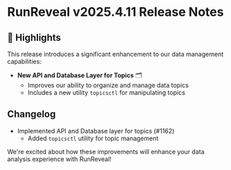 # RunReveal v2025.4.11 Release Notes

## 🚀 Highlights

This release introduces a significant enhancement to our data management capabilities:

- **New API and Database Layer for Topics** 🗂️
  - Improves our ability to organize and manage data topics
  - Includes a new utility `topicsctl` for manipulating topics

## Changelog

- Implemented API and Database layer for topics (#1162)
  - Added `topicsctl` utility for topic management

We're excited about how these improvements will enhance your data analysis experience with RunReveal!
